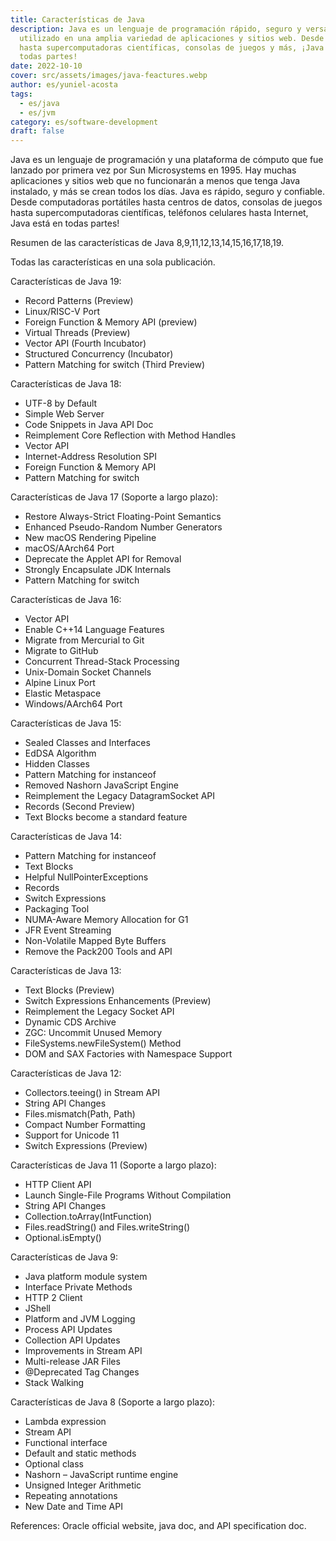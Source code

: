 ```yaml
---
title: Características de Java
description: Java es un lenguaje de programación rápido, seguro y versátil
  utilizado en una amplia variedad de aplicaciones y sitios web. Desde laptops
  hasta supercomputadoras científicas, consolas de juegos y más, ¡Java está en
  todas partes!
date: 2022-10-10
cover: src/assets/images/java-feactures.webp
author: es/yuniel-acosta
tags:
  - es/java
  - es/jvm
category: es/software-development
draft: false
---
```



Java es un lenguaje de programación y una plataforma de cómputo que fue lanzado por primera vez por Sun Microsystems en 1995. Hay muchas aplicaciones y sitios web que no funcionarán a menos que tenga Java instalado, y más se crean todos los días. Java es rápido, seguro y confiable. Desde computadoras portátiles hasta centros de datos, consolas de juegos hasta supercomputadoras científicas, teléfonos celulares hasta Internet, Java está en todas partes!

Resumen de las características de Java 8,9,11,12,13,14,15,16,17,18,19.

Todas las características en una sola publicación.

Características de Java 19:

- Record Patterns (Preview)
- Linux/RISC-V Port
- Foreign Function & Memory API (preview)
- Virtual Threads (Preview)
- Vector API (Fourth Incubator)
- Structured Concurrency (Incubator)
- Pattern Matching for switch (Third Preview)

Características de Java 18:

- UTF-8 by Default
- Simple Web Server
- Code Snippets in Java API Doc
- Reimplement Core Reflection with Method Handles
- Vector API
- Internet-Address Resolution SPI
- Foreign Function & Memory API
- Pattern Matching for switch

Características de Java 17 (Soporte a largo plazo):

- Restore Always-Strict Floating-Point Semantics
- Enhanced Pseudo-Random Number Generators
- New macOS Rendering Pipeline
- macOS/AArch64 Port
- Deprecate the Applet API for Removal
- Strongly Encapsulate JDK Internals
- Pattern Matching for switch

Características de Java 16:

- Vector API
- Enable C++14 Language Features
- Migrate from Mercurial to Git
- Migrate to GitHub
- Concurrent Thread-Stack Processing
- Unix-Domain Socket Channels
- Alpine Linux Port
- Elastic Metaspace
- Windows/AArch64 Port

Características de Java 15:

- Sealed Classes and Interfaces
- EdDSA Algorithm
- Hidden Classes
- Pattern Matching for instanceof
- Removed Nashorn JavaScript Engine
- Reimplement the Legacy DatagramSocket API
- Records (Second Preview)
- Text Blocks become a standard feature

Características de Java 14:

- Pattern Matching for instanceof
- Text Blocks
- Helpful NullPointerExceptions
- Records
- Switch Expressions
- Packaging Tool
- NUMA-Aware Memory Allocation for G1
- JFR Event Streaming
- Non-Volatile Mapped Byte Buffers
- Remove the Pack200 Tools and API

Características de Java 13:

- Text Blocks (Preview)
- Switch Expressions Enhancements (Preview)
- Reimplement the Legacy Socket API
- Dynamic CDS Archive
- ZGC: Uncommit Unused Memory
- FileSystems.newFileSystem() Method
- DOM and SAX Factories with Namespace Support

Características de Java 12:

- Collectors.teeing() in Stream API
- String API Changes
- Files.mismatch(Path, Path)
- Compact Number Formatting
- Support for Unicode 11
- Switch Expressions (Preview)

Características de Java 11 (Soporte a largo plazo):

- HTTP Client API
- Launch Single-File Programs Without Compilation
- String API Changes
- Collection.toArray(IntFunction)
- Files.readString() and Files.writeString()
- Optional.isEmpty()

Características de Java 9:

- Java platform module system
- Interface Private Methods
- HTTP 2 Client
- JShell
- Platform and JVM Logging
- Process API Updates
- Collection API Updates
- Improvements in Stream API
- Multi-release JAR Files
- @Deprecated Tag Changes
- Stack Walking

Características de Java 8 (Soporte a largo plazo):

- Lambda expression
- Stream API
- Functional interface
- Default and static methods
- Optional class
- Nashorn – JavaScript runtime engine
- Unsigned Integer Arithmetic
- Repeating annotations
- New Date and Time API

References: Oracle official website, java doc, and API specification doc.
